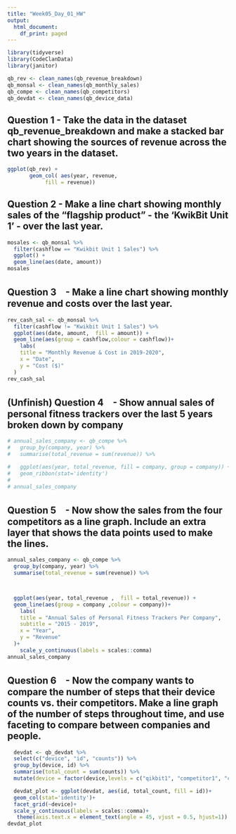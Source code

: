 ```yaml
---
title: "Week05_Day_01_HW"
output:
  html_document:
    df_print: paged
---
```


```r
library(tidyverse)
library(CodeClanData)
library(janitor)

qb_rev <- clean_names(qb_revenue_breakdown)
qb_monsal <- clean_names(qb_monthly_sales)
qb_compe <- clean_names(qb_competitors)
qb_devdat <- clean_names(qb_device_data)
```

## Question 1 - Take the data in the dataset qb_revenue_breakdown and make a stacked bar chart showing the sources of revenue across the two years in the dataset.
```r
ggplot(qb_rev) +
       geom_col( aes(year, revenue,
            fill = revenue))
```

## Question 2 - Make a line chart showing monthly sales of the “flagship product” - the ‘KwikBit Unit 1’ - over the last year.

```r
mosales <- qb_monsal %>% 
  filter(cashflow == "Kwikbit Unit 1 Sales") %>% 
  ggplot() +
  geom_line(aes(date, amount))
mosales

```

## Question 3　- Make a line chart showing monthly revenue and costs over the last year.

```r
rev_cash_sal <- qb_monsal %>% 
  filter(cashflow != "Kwikbit Unit 1 Sales") %>% 
  ggplot(aes(date, amount,  fill = amount)) +
  geom_line(aes(group = cashflow,colour = cashflow))+
    labs(
    title = "Monthly Revenue & Cost in 2019-2020",
    x = "Date",
    y = "Cost ($)"
  )
rev_cash_sal
```



## (Unfinish) Question 4　- Show annual sales of personal fitness trackers over the last 5 years broken down by company 

```r
# annual_sales_company <- qb_compe %>% 
#   group_by(company, year) %>% 
#   summarise(total_revenue = sum(revenue)) %>% 

#   ggplot(aes(year, total_revenue, fill = company, group = company)) +
#   geom_ribbon(stat='identity')
# 
# annual_sales_company
```
## Question 5　- Now show the sales from the four competitors as a line graph. Include an extra layer that shows the data points used to make the lines. 
```r
annual_sales_company <- qb_compe %>% 
  group_by(company, year) %>% 
  summarise(total_revenue = sum(revenue)) %>% 



  ggplot(aes(year, total_revenue ,  fill = total_revenue)) +
  geom_line(aes(group = company ,colour = company))+
    labs(
    title = "Annual Sales of Personal Fitness Trackers Per Company",
    subtitle = "2015 - 2019",
    x = "Year",
    y = "Revenue"
  )+
    scale_y_continuous(labels = scales::comma)
annual_sales_company
```

## Question 6　- Now the company wants to compare the number of steps that their device counts vs. their competitors. Make a line graph of the number of steps throughout time, and use faceting to compare between companies and people.
```r
  devdat <- qb_devdat %>% 
  select(c("device", "id", "counts")) %>% 
  group_by(device, id) %>% 
  summarise(total_count = sum(counts)) %>% 
  mutate(device = factor(device,levels = c("qikbit1", "competitor1", "competitor2", "competitor3")))

  devdat_plot <- ggplot(devdat, aes(id, total_count, fill = id))+
  geom_col(stat='identity')+
  facet_grid(~device)+
  scale_y_continuous(labels = scales::comma)+
   theme(axis.text.x = element_text(angle = 45, vjust = 0.5, hjust=1))
devdat_plot
```









